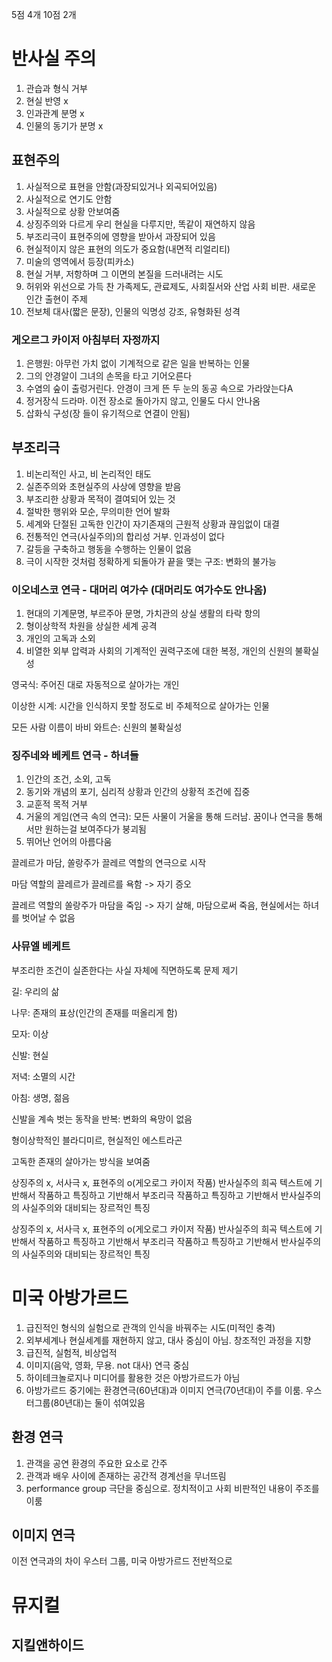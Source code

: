 
5점 4개 10점 2개

# 반사실 주의

1. 관습과 형식 거부
2. 현실 반영 x
3. 인과관계 분명 x
4. 인물의 동기가 분명 x

## 표현주의

1. 사실적으로 표현을 안함(과장되있거나 외곡되어있음)
2. 사실적으로 연기도 안함
3. 사실적으로 상황 안보여줌
4. 상징주의와 다르게 우리 현실을 다루지만, 똑같이 재연하지 않음
5. 부조리극이 표현주의에 영향을 받아서 과장되어 있음
6. 현실적이지 않은 표현의 의도가 중요함(내면적 리얼리티)
7. 미술의 영역에서 등장(피카소)
8. 현실 거부, 저항하며 그 이면의 본질을 드러내려는 시도
9. 허위와 위선으로 가득 찬 가족제도, 관료제도, 사회질서와 산업 사회 비판. 새로운 인간 출현이 주제
10. 전보체 대사(짧은 문장), 인물의 익명성 강조, 유형화된 성격

### 게오르그 카이저 아침부터 자정까지

1. 은행원: 아무런 가치 없이 기계적으로 같은 일을 반복하는 인물
2. 그의 안경알이 그녀의 손목을 타고 기어오른다
3. 수염의 숲이 출렁거린다. 안경이 크게 뜬 두 눈의 동공 속으로 가라앉는다A
4. 정거장식 드라마. 이전 장소로 돌아가지 않고, 인물도 다시 안나옴
5. 삽화식 구성(장 들이 유기적으로 연결이 안됨)

## 부조리극

1. 비논리적인 사고, 비 논리적인 태도
2. 실존주의와 초현실주의 사상에 영향을 받음
3. 부조리한 상황과 목적이 결여되어 있는 것
4. 절박한 행위와 모순, 무의미한 언어 발화
5. 세계와 단절된 고독한 인간이 자기존재의 근원적 상황과 끊임없이 대결
6. 전통적인 연극(사실주의)의 합리성 거부. 인과성이 없다
7. 갈등을 구축하고 행동을 수행하는 인물이 없음
8. 극이 시작한 것처럼 정확하게 되돌아가 끝을 맺는 구조: 변화의 불가능

### 이오네스코 연극 - 대머리 여가수 (대머리도 여가수도 안나옴)

1. 현대의 기계문명, 부르주아 문명, 가치관의 상실 생활의 타락 항의
2. 형이상학적 차원을 상실한 세계 공격
3. 개인의 고독과 소외
4. 비열한 외부 압력과 사회의 기계적인 권력구조에 대한 복정, 개인의 신원의 불확실성

영국식: 주어진 대로 자동적으로 살아가는 개인

이상한 시계: 시간을 인식하지 못할 정도로 비 주체적으로 살아가는 인물

모든 사람 이름이 바비 와트슨: 신원의 불확실성

### 징주네와 베케트 연극 - 하녀들

1. 인간의 조건, 소외, 고독
2. 동기와 개념의 포기, 심리적 상황과 인간의 상황적 조건에 집중
3. 교훈적 목적 거부
4. 거울의 게임(연극 속의 연극): 모든 사물이 거울을 통해 드러남. 꿈이나 연극을 통해서만 원하는걸 보여주다가 붕괴됨
5. 뛰어난 언어의 아름다움

끌레르가 마담, 쏠랑주가 끌레르 역할의 연극으로 시작

마담 역할의 끌레르가 끌레르를 욕함 -> 자기 증오

끌레르 역할의 쏠랑주가 마담을 죽임 -> 자기 살해, 마담으로써 죽음, 현실에서는 하녀를 벗어날 수 없음

### 사뮤엘 베케트

부조리한 조건이 실존한다는 사실 자체에 직면하도록 문제 제기

길: 우리의 삶

나무: 존재의 표상(인간의 존재를 떠올리게 함)

모자: 이상

신발: 현실

저녁: 소멸의 시간

아침: 생명, 젊음

신발을 계속 벗는 동작을 반복: 변화의 욕망이 없음

형이상학적인 블라디미르, 현실적인 에스트라곤

고독한 존재의 살아가는 방식을 보여줌


상징주의 x, 서사극 x, 표현주의 o(게오로그 카이저 작품)
반사실주의 희곡 텍스트에 기반해서 작품하고 특징하고 기반해서
부조리극 작품하고 특징하고 기반해서
반사실주의의 사실주의와 대비되는 장르적인 특징

상징주의 x, 서사극 x, 표현주의 o(게오로그 카이저 작품)
반사실주의 희곡 텍스트에 기반해서 작품하고 특징하고 기반해서
부조리극 작품하고 특징하고 기반해서
반사실주의의 사실주의와 대비되는 장르적인 특징

# 미국 아방가르드

1. 급진적인 형식의 실험으로 관객의 인식을 바꿔주는 시도(미적인 충격)
2. 외부세계나 현실세계를 재현하지 않고, 대사 중심이 아님. 창조적인 과정을 지향
3. 급진적, 실험적, 비상업적
4. 이미지(음악, 영화, 무용. not 대사) 연극 중심
5. 하이테크놀로지나 미디어를 활용한 것은 아방가르드가 아님
6. 아방가르드 중기에는 환경연극(60년대)과 이미지 연극(70년대)이 주를 이룸. 우스터그룹(80년대)는 둘이 섞여있음

## 환경 연극

1. 관객을 공연 환경의 주요한 요소로 간주
2. 관객과 배우 사이에 존재하는 공간적 경계선을 무너뜨림
3. performance group 극단을 중심으로. 정치적이고 사회 비판적인 내용이 주조를 이룸

## 이미지 연극

이전 연극과의 차이
우스터 그룹, 미국 아방가르드 전반적으로

# 뮤지컬

## 지킬앤하이드
